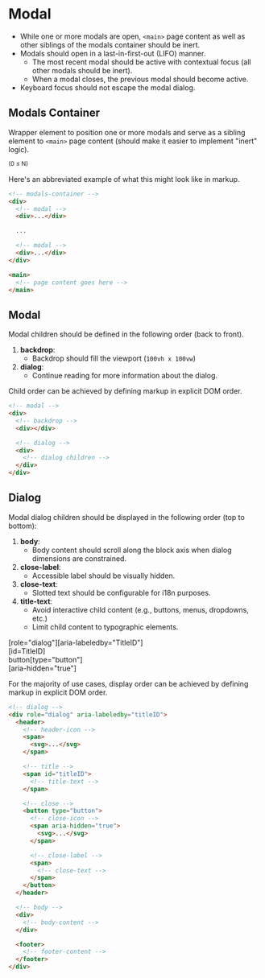 
<Meta title="Blueprints / Modal" />

# Modal

- While one or more modals are open, `<main>` page content as well as
  other siblings of the modals container should be inert.
- Modals should open in a last-in-first-out (LIFO) manner.
  - The most recent modal should be active with contextual focus
    (all other modals should be inert).
  - When a modal closes, the previous modal should become active.
- Keyboard focus should not escape the modal dialog.

## Modals Container

Wrapper element to position one or more modals and serve as a sibling element
to `<main>` page content (should make it easier to implement "inert" logic).

<div class="blueprint">
  <div class="host" name="modals-container">
    <div class="part" name="modal">
      <span class="attrs">
        <sup>(0 &le; N)</sup>
      </span>
      <div class="slot" name="modal-N-children"></div>
    </div>
  </div>
</div>

Here's an abbreviated example of what this might look like in markup.

```html
<!-- modals-container -->
<div>
  <!-- modal -->
  <div>...</div>

  ...

  <!-- modal -->
  <div>...</div>
</div>

<main>
  <!-- page content goes here -->
</main>
```

## Modal
Modal children should be defined in the following order (back to front).

1. __backdrop__:
    * Backdrop should fill the viewport (`100vh x 100vw`)
2. __dialog__:
    * Continue reading for more information about the dialog.

<div class="blueprint">
  <div class="host" name="modal">
    <div class="part" name="backdrop"></div>
    <div class="part" name="dialog">
      <div class="slot" name="dialog-children"></div>
    </div>
  </div>
</div>

Child order can be achieved by defining markup in explicit DOM order.

```html
<!-- modal -->
<div>
  <!-- backdrop -->
  <div></div>

  <!-- dialog -->
  <div>
    <!-- dialog children -->
  </div>
</div>
```



## Dialog
Modal dialog children should be displayed in the following order (top to bottom):

1. __body__:
    * Body content should scroll along the block axis when dialog dimensions are constrained.
2. __close-label__:
    * Accessible label should be visually hidden.
3. __close-text__:
    * Slotted text should be configurable for i18n purposes.
4. __title-text__:
    * Avoid interactive child content (e.g., buttons, menus, dropdowns, etc.)
    * Limit child content to typographic elements.

<div class="blueprint">
  <div class="host" name="dialog">
    <span class="attrs">[role="dialog"][aria-labeledby="TitleID"]</span>
    <div class="part" name="header">
      <div class="part" name="header-icon"></div>
      <div class="part" name="title">
        <span class="attrs">[id=TitleID]</span>
        <div class="slot" name="title-text"></div>
      </div>
      <div class="part" name="close">
        <span class="attrs">button[type="button"]</span>
        <div class="part" name="close-icon">
          <span class="attrs">[aria-hidden="true"]</span>
        </div>
        <div class="part" name="close-label">
          <div class="slot" name="close-text"></div>
        </div>
      </div>
    </div>
    <div class="part" name="body">
      <div class="slot" name="body-content"></div>
    </div>
    <div class="part" name="footer">
      <div class="slot" name="footer-content"></div>
    </div>
  </div>
</div>

For the majority of use cases, display order can be achieved by defining
markup in explicit DOM order.

```html
<!-- dialog -->
<div role="dialog" aria-labeledby="titleID">
  <header>
    <!-- header-icon -->
    <span>
      <svg>...</svg>
    </span>

    <!-- title -->
    <span id="titleID">
      <!-- title-text -->
    </span>

    <!-- close -->
    <button type="button">
      <!-- close-icon -->
      <span aria-hidden="true">
        <svg>...</svg>
      </span>

      <!-- close-label -->
      <span>
        <!-- close-text -->
      </span>
    </button>
  </header>

  <!-- body -->
  <div>
    <!-- body-content -->
  </div>

  <footer>
    <!-- footer-content -->
  </footer>
</div>
```

